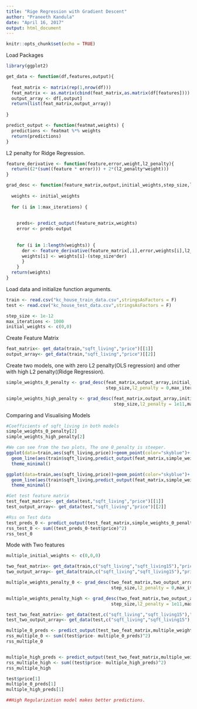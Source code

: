 ```yaml
---
title: "Rige Regression with Gradient Descent"
author: "Praneeth Kandula"
date: "April 16, 2017"
output: html_document
---
```


```r
knitr::opts_chunk$set(echo = TRUE)
```

Load Packages
```r
library(ggplot2)
```

```r
get_data <- function(df,features,output){
  
  feat_matrix <- matrix(rep(1,nrow(df)))
  feat_matrix <- as.matrix(cbind(feat_matrix,as.matrix(df[features])))
  output_array <- df[,output]
  return(list(feat_matrix,output_array))
  
}
```

```r
predict_output <- function(featmat,weights) {
  predictions <- featmat %*% weights
  return(predictions)
}
```

L2 penalty for Ridge Regression.
```r
feature_derivative <- function(feature,error,weight,l2_penalty){
  return((2*(sum((feature * error))) + 2*(l2_penalty*weight)))
}
```

```r
grad_desc <- function(feature_matrix,output,initial_weights,step_size,l2_penalty,max_iterations=100) {
  
  weights <- initial_weights
  
  for (i in 1:max_iterations) {
    
    
    preds<- predict_output(feature_matrix,weights)
    error <- preds-output
    
    
    for (i in 1:length(weights)) {
      der <- feature_derivative(feature_matrix[,i],error,weights[i],l2_penalty)
      weights[i] <- weights[i]-(step_size*der)
      }
    }
  return(weights)
}
```

Load data and initialize function arguments.
```r
train <- read.csv("kc_house_train_data.csv",stringsAsFactors = F)
test <- read.csv("kc_house_test_data.csv",stringsAsFactors = F)

step_size <- 1e-12
max_iterations <- 1000
initial_weights <- c(0,0)
```

Create Feature Matrix
```r
feat_matrix<- get_data(train,"sqft_living","price")[[1]]
output_array<- get_data(train,"sqft_living","price")[[2]]

```

Create two models, one with zero L2 penalty(OLS regression) and other with high L2 penalty((Ridge Regression). 
```r

simple_weights_0_penalty <- grad_desc(feat_matrix,output_array,initial_weights,
                                      step_size,l2_penalty = 0,max_iterations)

simple_weights_high_penalty <- grad_desc(feat_matrix,output_array,initial_weights,
                                         step_size,l2_penalty = 1e11,max_iterations)

```

Comparing and Visualising Models
```r

#Coefficients of sqft_living in both models
simple_weights_0_penalty[2]
simple_weights_high_penalty[2]

```

```r
#We can see from the two plots, The one 0_penalty is steeper.
ggplot(data=train,aes(sqft_living,price))+geom_point(color="skyblue")+
  geom_line(aes(train$sqft_living,predict_output(feat_matrix,simple_weights_0_penalty)),color="black",size=.6)+
  theme_minimal()

```

```r

ggplot(data=train,aes(sqft_living,price))+geom_point(color="skyblue")+
  geom_line(aes(train$sqft_living,predict_output(feat_matrix,simple_weights_high_penalty)),color="black",size=.6)+
  theme_minimal()

```

```r

#Get test feature matrix
test_feat_matrix<- get_data(test,"sqft_living","price")[[1]]
test_output_array<- get_data(test,"sqft_living","price")[[2]]

#Rss on Test data 
test_preds_0 <- predict_output(test_feat_matrix,simple_weights_0_penalty)
rss_test_0 <- sum((test_preds_0-test$price)^2)
rss_test_0
```

Mode with Two features
```r
multiple_initial_weights <- c(0,0,0)

two_feat_matrix<- get_data(train,c("sqft_living","sqft_living15"),"price")[[1]]
two_output_array<- get_data(train,c("sqft_living","sqft_living15"),"price")[[2]]

multiple_weights_penalty_0 <- grad_desc(two_feat_matrix,two_output_array,multiple_initial_weights,
                                        step_size,l2_penalty = 0,max_iterations)

multiple_weights_penalty_high <- grad_desc(two_feat_matrix,two_output_array,multiple_initial_weights,
                                        step_size,l2_penalty = 1e11,max_iterations)

```

```r
test_two_feat_matrix<- get_data(test,c("sqft_living","sqft_living15"),"price")[[1]]
test_two_output_array<- get_data(test,c("sqft_living","sqft_living15"),"price")[[2]]

multiple_0_preds <- predict_output(test_two_feat_matrix,multiple_weights_penalty_0)
rss_multiple_0 <- sum((test$price- multiple_0_preds)^2)
rss_multiple_0


multiple_high_preds <- predict_output(test_two_feat_matrix,multiple_weights_penalty_high)
rss_multiple_high <- sum((test$price- multiple_high_preds)^2)
rss_multiple_high
```

```r

test$price[1]
multiple_0_preds[1]
multiple_high_preds[1]

##High Regularization model makes better predictions.
```

